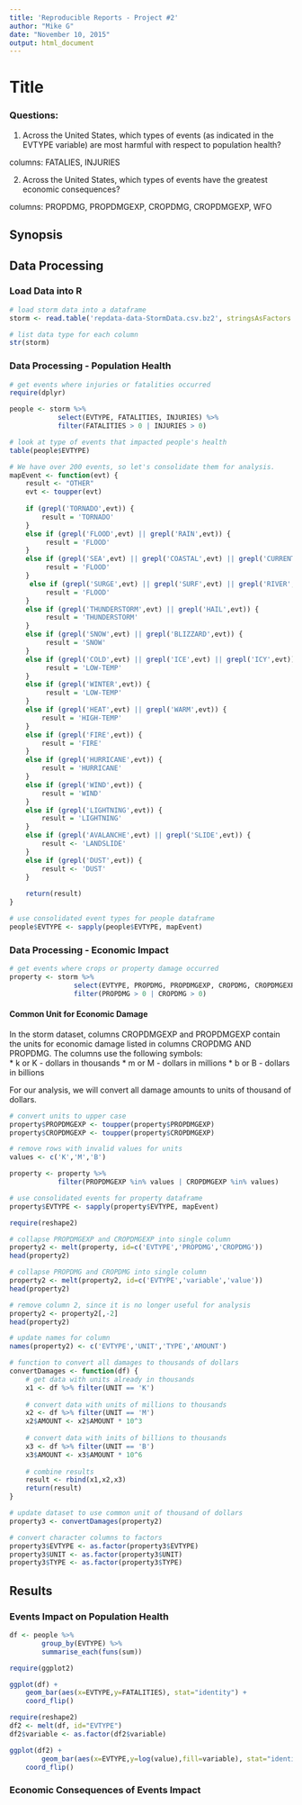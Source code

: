 ```yaml
---
title: 'Reproducible Reports - Project #2'
author: "Mike G"
date: "November 10, 2015"
output: html_document
---
```


# Title

### Questions:
1. Across the United States, which types of events (as indicated in the EVTYPE variable) are most harmful with respect to population health?

columns: FATALIES, INJURIES


2. Across the United States, which types of events have the greatest economic consequences?

columns: PROPDMG, PROPDMGEXP, CROPDMG, CROPDMGEXP, WFO

## Synopsis

## Data Processing  

### Load Data into R  

```r

# load storm data into a dataframe
storm <- read.table('repdata-data-StormData.csv.bz2', stringsAsFactors = FALSE,sep=",",header=TRUE)

# list data type for each column
str(storm)

```

### Data Processing - Population Health  

```r
# get events where injuries or fatalities occurred
require(dplyr)

people <- storm %>%
            select(EVTYPE, FATALITIES, INJURIES) %>%
            filter(FATALITIES > 0 | INJURIES > 0)

# look at type of events that impacted people's health
table(people$EVTYPE)

# We have over 200 events, so let's consolidate them for analysis.
mapEvent <- function(evt) {
    result <- "OTHER"
    evt <- toupper(evt)
    
    if (grepl('TORNADO',evt)) {
        result = 'TORNADO'
    }
    else if (grepl('FLOOD',evt) || grepl('RAIN',evt)) {
         result = 'FLOOD'
    }
    else if (grepl('SEA',evt) || grepl('COASTAL',evt) || grepl('CURRENT',evt)) {
         result = 'FLOOD'
    }
     else if (grepl('SURGE',evt) || grepl('SURF',evt) || grepl('RIVER',evt)) {
         result = 'FLOOD'
    }
    else if (grepl('THUNDERSTORM',evt) || grepl('HAIL',evt)) {
         result = 'THUNDERSTORM'
    }
    else if (grepl('SNOW',evt) || grepl('BLIZZARD',evt)) {
         result = 'SNOW'
    }
    else if (grepl('COLD',evt) || grepl('ICE',evt) || grepl('ICY',evt)) {
         result = 'LOW-TEMP'
    }
    else if (grepl('WINTER',evt)) {
         result = 'LOW-TEMP'
    }
    else if (grepl('HEAT',evt) || grepl('WARM',evt)) {
        result = 'HIGH-TEMP' 
    }
    else if (grepl('FIRE',evt)) {
        result = 'FIRE'
    }
    else if (grepl('HURRICANE',evt)) {
        result = 'HURRICANE'
    }
    else if (grepl('WIND',evt)) {
        result = 'WIND'
    }
    else if (grepl('LIGHTNING',evt)) {
        result = 'LIGHTNING'
    }
    else if (grepl('AVALANCHE',evt) || grepl('SLIDE',evt)) {
        result <- 'LANDSLIDE'
    }
    else if (grepl('DUST',evt)) {
        result <- 'DUST'
    }
    
    return(result)
}

# use consolidated event types for people dataframe
people$EVTYPE <- sapply(people$EVTYPE, mapEvent)

```


### Data Processing - Economic Impact 

```r

# get events where crops or property damage occurred
property <- storm %>%
                select(EVTYPE, PROPDMG, PROPDMGEXP, CROPDMG, CROPDMGEXP) %>%
                filter(PROPDMG > 0 | CROPDMG > 0)

```

#### Common Unit for Economic Damage  
In the storm dataset, columns CROPDMGEXP and PROPDMGEXP contain the units for
economic damage listed in columns CROPDMG AND PROPDMG. The columns use the 
following symbols:  
* k or K - dollars in thousands
* m or M - dollars in millions
* b or B - dollars in billions  

For our analysis, we will convert all damage amounts to units of thousand of 
dollars.

```r

# convert units to upper case 
property$PROPDMGEXP <- toupper(property$PROPDMGEXP)
property$CROPDMGEXP <- toupper(property$CROPDMGEXP)

# remove rows with invalid values for units
values <- c('K','M','B')

property <- property %>%
            filter(PROPDMGEXP %in% values | CROPDMGEXP %in% values)

# use consolidated events for property dataframe
property$EVTYPE <- sapply(property$EVTYPE, mapEvent)

require(reshape2)

# collapse PROPDMGEXP and CROPDMGEXP into single column
property2 <- melt(property, id=c('EVTYPE','PROPDMG','CROPDMG'))
head(property2)

# collapse PROPDMG and CROPDMG into single column
property2 <- melt(property2, id=c('EVTYPE','variable','value'))
head(property2)

# remove column 2, since it is no longer useful for analysis
property2 <- property2[,-2]
head(property2)

# update names for column
names(property2) <- c('EVTYPE','UNIT','TYPE','AMOUNT')

# function to convert all damages to thousands of dollars
convertDamages <- function(df) {
    # get data with units already in thousands 
    x1 <- df %>% filter(UNIT == 'K')
    
    # convert data with units of millions to thousands
    x2 <- df %>% filter(UNIT == 'M')
    x2$AMOUNT <- x2$AMOUNT * 10^3
    
    # convert data with inits of billions to thousands
    x3 <- df %>% filter(UNIT == 'B')
    x3$AMOUNT <- x3$AMOUNT * 10^6
    
    # combine results
    result <- rbind(x1,x2,x3)
    return(result)
}

# update dataset to use common unit of thousand of dollars
property3 <- convertDamages(property2)

# convert character columns to factors
property3$EVTYPE <- as.factor(property3$EVTYPE)
property3$UNIT <- as.factor(property3$UNIT)
property3$TYPE <- as.factor(property3$TYPE)


```

## Results

### Events Impact on Population Health
```r
df <- people %>%
        group_by(EVTYPE) %>%
        summarise_each(funs(sum))

require(ggplot2)

ggplot(df) + 
    geom_bar(aes(x=EVTYPE,y=FATALITIES), stat="identity") +
    coord_flip()

require(reshape2)
df2 <- melt(df, id="EVTYPE")
df2$variable <- as.factor(df2$variable)

ggplot(df2) + 
        geom_bar(aes(x=EVTYPE,y=log(value),fill=variable), stat="identity") +
    coord_flip()
```

### Economic Consequences of Events Impact
```r

```

